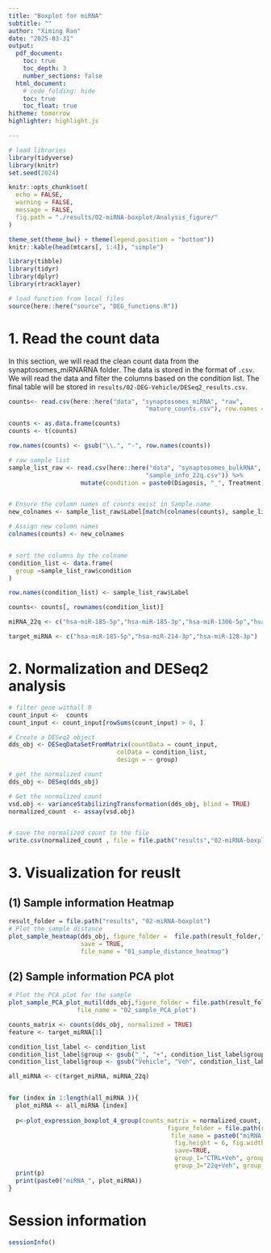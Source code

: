 ```yaml
---
title: "Boxplot for miRNA"
subtitle: ""
author: "Ximing Ran"
date: "2025-03-31"
output:
  pdf_document:
    toc: true
    toc_depth: 3
    number_sections: false
  html_document:
    # code_folding: hide
    toc: true
    toc_float: true
hitheme: tomorrow
highlighter: highlight.js

---
```


```r
# load libraries
library(tidyverse)
library(knitr)
set.seed(2024)

knitr::opts_chunk$set(
  echo = FALSE,
  warning = FALSE,
  message = FALSE,
  fig.path = "./results/02-miRNA-boxplot/Analysis_figure/"
)

theme_set(theme_bw() + theme(legend.position = "bottom"))
knitr::kable(head(mtcars[, 1:4]), "simple")
```

```r
library(tibble)
library(tidyr)
library(dplyr)
library(rtracklayer)
```



```r
# load function from local files
source(here::here("source", "DEG_functions.R"))
```

\newpage

# 1. Read the count data
In this section, we will read the clean count data from the synaptosomes_miRNARNA folder. The data is stored in the format of `.csv`. We will read the data and filter the columns based on the condition list. The final table will be stored in `results/02-DEG-Vehicle/DESeq2_results.csv`.

```r
counts<- read.csv(here::here("data", "synaptosomes_miRNA", "raw",
                                      "mature_counts.csv"), row.names = 1)

counts <- as.data.frame(counts) 
counts <- t(counts)

row.names(counts) <- gsub("\\.", "-", row.names(counts))

# raw sample list
sample_list_raw <- read.csv(here::here("data", "synaptosomes_bulkRNA",
                                      "sample_info_22q.csv")) %>%
                    mutate(condition = paste0(Diagosis, "_", Treatment))


# Ensure the column names of counts exist in Sample.name
new_colnames <- sample_list_raw$Label[match(colnames(counts), sample_list_raw$Sample.name)]

# Assign new column names
colnames(counts) <- new_colnames


# sort the columns by the colname
condition_list <- data.frame(
  group =sample_list_raw$condition
)

row.names(condition_list) <- sample_list_raw$Label

counts<- counts[, rownames(condition_list)]

miRNA_22q <- c("hsa-miR-185-5p","hsa-miR-185-3p","hsa-miR-1306-5p","hsa-miR-1286")

target_miRNA <- c("hsa-miR-185-5p","hsa-miR-214-3p","hsa-miR-128-3p")

```


# 2. Normalization and DESeq2 analysis

```r
# filter gene withall 0
count_input <-  counts
count_input <- count_input[rowSums(count_input) > 0, ]

# Create a DESeq2 object
dds_obj <- DESeqDataSetFromMatrix(countData = count_input,
                              colData = condition_list,
                              design = ~ group)

# get the normalized count
dds_obj <- DESeq(dds_obj)

# Get the normalized count
vsd.obj <- varianceStabilizingTransformation(dds_obj, blind = TRUE)
normalized_count  <- assay(vsd.obj)


# save the normalized count to the file
write.csv(normalized_count , file = file.path("results","02-miRNA-boxplot", "DESeq2_normalized_count.csv"))


```


\newpage

# 3. Visualization for reuslt

## (1) Sample information Heatmap 

```r
result_folder = file.path("results", "02-miRNA-boxplot")
# Plot the sample distance 
plot_sample_heatmap(dds_obj, figure_folder =  file.path(result_folder,"01-Sample_info"),
                    save = TRUE,
                    file_name = "01_sample_distance_heatmap")
```

\newpage

## (2) Sample information PCA plot

```r
# Plot the PCA plot for the sample
plot_sample_PCA_plot_mutil(dds_obj,figure_folder = file.path(result_folder,"01-Sample_info"),
                   file_name = "02_sample_PCA_plot")
```

\newpage

```r
counts_matrix <- counts(dds_obj, normalized = TRUE)
feature <- target_miRNA[1]

condition_list_label <- condition_list 
condition_list_label$group <- gsub("_", "+", condition_list_label$group)
condition_list_label$group <- gsub("Vehicle", "Veh", condition_list_label$group)

all_miRNA <- c(target_miRNA, miRNA_22q)


for (index in 1:length(all_miRNA )){
  plot_miRNA <- all_miRNA [index]
  
  p<-plot_expression_boxplot_4_group(counts_matrix = normalized_count, condition_list_label, feature =  plot_miRNA  ,
                                            figure_folder = file.path(result_folder,"Boxplot"),
                                             file_name = paste0("miRNA_", plot_miRNA),
                                              fig.height = 6, fig.width = 4,
                                              save=TRUE,
                                              group_1="CTRL+Veh", group_2="CTRL+TTX",
                                              group_3="22q+Veh", group_4="22q+TTX")
  print(p)
  print(paste0("miRNA_", plot_miRNA))
}


```


\newpage
# Session information
```r
sessionInfo()
```

